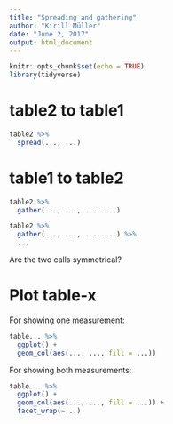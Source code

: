 ```yaml
---
title: "Spreading and gathering"
author: "Kirill Müller"
date: "June 2, 2017"
output: html_document
---
```


```r
knitr::opts_chunk$set(echo = TRUE)
library(tidyverse)
```


# table2 to table1

```r
table2 %>% 
  spread(..., ...)
```

# table1 to table2

```r
table2 %>% 
  gather(..., ..., ........)
```

```r
table2 %>% 
  gather(..., ..., ........) %>% 
  ...
```

Are the two calls symmetrical?

# Plot table-x

For showing one measurement:

```r
table... %>%
  ggplot() +
  geom_col(aes(..., ..., fill = ...))
```

For showing both measurements:

```r
table... %>%
  ggplot() +
  geom_col(aes(..., ..., fill = ...)) +
  facet_wrap(~...)
```
